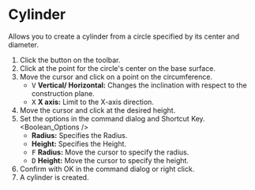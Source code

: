 
# Cylinder

<Reference shortcut='Shift-C' command='Cylinder' button='Toolbar' />

Allows you to create a cylinder from a circle specified by its center and diameter.

1. Click the button <ButtonIcon type="button-cylinder" /> on the toolbar.
2. Click at the point for the circle's center on the base surface.
3. Move the cursor and click on a point on the circumference.
   - <kbd>V</kbd> **Vertical/ Horizontal:** Changes the inclination with respect to the construction plane.
   - <kbd>X</kbd> **X axis:** Limit to the X-axis direction.
4. Move the cursor and click at the desired height.
5. Set the options in the command dialog and Shortcut Key.
   <Boolean_Options />
   - **Radius:** Specifies the Radius.
   - **Height:** Specifies the Height.
   - <kbd>F</kbd> **Radius:** Move the cursor to specify the radius.
   - <kbd>D</kbd> **Height:** Move the cursor to specify the height.
6. Confirm with OK in the command dialog or right click.
7. A cylinder is created.